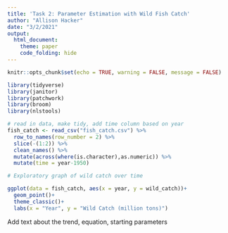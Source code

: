 ```yaml
---
title: 'Task 2: Parameter Estimation with Wild Fish Catch'
author: "Allison Hacker"
date: "3/2/2021"
output:
  html_document:
    theme: paper
    code_folding: hide
---
```


```r
knitr::opts_chunk$set(echo = TRUE, warning = FALSE, message = FALSE)

library(tidyverse)
library(janitor)
library(patchwork)
library(broom)
library(nlstools)
```

```r
# read in data, make tidy, add time column based on year
fish_catch <- read_csv("fish_catch.csv") %>% 
  row_to_names(row_number = 2) %>% 
  slice(-(1:2)) %>% 
  clean_names() %>% 
  mutate(across(where(is.character),as.numeric)) %>% 
  mutate(time = year-1950)
```

```r
# Exploratory graph of wild catch over time

ggplot(data = fish_catch, aes(x = year, y = wild_catch))+
  geom_point()+
  theme_classic()+
  labs(x = "Year", y = "Wild Catch (million tons)")
```

Add text about the trend, equation, starting parameters
